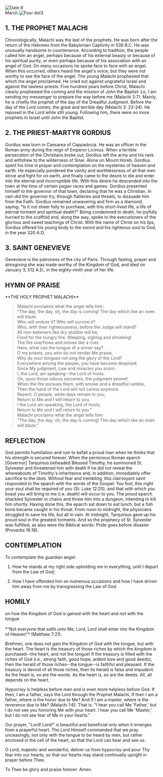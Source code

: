 
<Image src="/title-imprint.png" height={50} width={50} alt="Date" className="title-imprint"/>
# <div id="date">March <Image className="four-dot" src="/four-dot.png" height={15} width={15} alt="Four dot" />3</div>

## 1. THE PROPHET MALACHI

Chronologically, Malachi was the last of the prophets. He was born after the return of the Hebrews from the Babylonian Captivity in 538 B.C. He was unusually handsome in countenance. According to tradition, the people called him an angel, perhaps because of his external beauty or because of his spiritual purity, or even perhaps because of his association with an angel of God. On many occasions he spoke face to face with an angel. When this occurred, others heard the angel's voice, but they were not worthy to see the face of the angel. The young Malachi prophesied that which the angel proclaimed. He cried out against ungrateful Israel and against the lawless priests. Five hundred years before Christ, Malachi clearly prophesied the coming and the mission of John the Baptist: Lo, I am sending my messenger to prepare the way before me (Malachi 3:7). Mainly, he is chiefly the prophet of the day of the Dreadful Judgment. Before the day of the Lord comes, the great and terrible day (Malachi 3: 23-24). He reposed in the Lord while still young. Following him, there were no more prophets in Israel until John the Baptist.

## 2. THE PRIEST-MARTYR GORDIUS

Gordius was born in Caesarea of Cappadocia. He was an officer in the Roman army during the reign of Emperor Licinius. When a terrible persecution of the Christians broke out, Gordius left the army and his rank and withdrew to the wilderness of Sinai. Alone on Mount Horeb, Gordius spent his time in prayer and contemplation on the mysteries of heaven and earth. He especially pondered the vanity and  worthlessness of all that men strive and fight for on earth, and finally came to the desire to die and enter into the eternal and incorruptible life. With this desire he descended into the town at the time of certain pagan races and games. Gordius presented himself to the governor of that town, declaring that he was a Christian. In vain did the governor try, through flatteries and threats, to dissuade him from the Faith. Gordius remained unwavering and firm as a diamond, saying: "Is it not sheer folly to purchase, with this short-lived life, a life of eternal torment and spiritual death?" Being condemned to death, he joyfully hurried to the scaffold and, along the way, spoke to the executioners of the glorious and sweet teachings of Christ. With the name of Christ on his lips, Gordius offered his young body to the sword and his righteous soul to God, in the year 320 A.D.

## 3. SAINT GENEVIEVE

Genevieve is the patroness of the city of Paris. Through fasting, prayer and almsgiving she was made worthy of the Kingdom of God, and died on January 3, 512 A.D., in the eighty-ninth year of her life.


## HYMN OF PRAISE
<div style={{textAlign:'center'}}>
**THE HOLY PROPHET MALACHI**
</div>

>Malachi proclaims what the angel tells him:  
"The day, the day, oh, the day is coming! The day which like an oven will blaze.  
Who will endure it? Who will survive it?  
Who, with their righteousness, before the Judge will stand?  
All non-believers like dry stubble will be,  
Food for the hungry fire. Weeping, sighing and shrieking!  
The fire overflows and moves like a river.  
Here, what can the tongue of a sinner say?  
O my priests, you who do not render Me praise,  
Why do your tongues not sing the glory of the Lord?  
Everywhere among the people, you have become despised,  
Since My judgment, Law and miracles you scorn.  
I, the Lord, am speaking--the Lord of hosts.  
Oh, upon those odious sorcerers, the judgment severe!  
When the fire pursues them, with smoke and a dreadful rumble,  
Then the hand of the Lord will not caress anymore.  
Repent, O people, while days remain to you,  
Return to Me and I will return to you.  
I the Lord am speaking, the Lord of hosts,  
Return to Me and I will return to you."  
Malachi proclaims what the angel tells him:  
"The day, the day, oh, the day is coming! The day which like an oven will blaze."  


## REFLECTION

God permits humiliation and ruin to befall a proud man when he thinks that his strength is secured forever. When the pernicious Roman eparch [Governor] Tarquinius beheaded Blessed Timothy, he summoned St. Sylvester and threatened him with death if he did not reveal the whereabouts of Timothy's inheritance and, in addition, immediately offer sacrifice to the idols. Without fear and trembling, this clairvoyant saint responded to the eparch with the words of the Gospel: You fool, this night your soul shall be required of you (St. Luke 12:20), and that with which you boast you will bring to me (i.e. death) will occur to you. The proud eparch shackled Sylvester in chains and threw him into a dungeon, intending to kill him shortly. Having done this, the eparch sat down to eat lunch, but a fish bone became caught in his throat. From noon to midnight, the physicians struggled to save his life, but all in vain. At midnight, Tarquinius gave up his proud soul in the greatest torments. And so the prophecy of St. Sylvester was fulfilled, as also were the Biblical words: Pride goes before disaster (Proverbs 16:18).


## CONTEMPLATION

To contemplate the guardian angel:

1. How he stands at my right side upholding me in everything, until I depart from the Law of God;

2. How I have offended him on numerous occasions and how I have driven him away from me by transgressing the Law of God.


## HOMILY
<div style={{textAlign:'center'}}>
on how the Kingdom of God is gained with the heart and not with the tongue
</div>
<br />
<div style={{textAlign:'right'}}>
*"Not everyone that saith unto Me, Lord, Lord shall enter into the Kingdom of Heaven"* (Matthew 7:21).
</div>

Brethren, one does not gain the Kingdom of God with the tongue, but with the heart. The heart is the treasury of those riches by which the kingdom is purchased--the heart, and not the tongue! If the treasury is filled with the riches of God (i.e., strong faith, good hope, ardent love and good deeds), then the herald of those riches--the tongue--is faithful and pleasant. If the treasury is devoid of all those riches, then its herald is false and impudent. As the heart is, so are the words. As the heart is, so are the deeds. All, all depends on the heart.

Hypocrisy is helpless before men and is even more helpless before God. If then, I am a father, says the Lord through the Prophet Malachi, If then I am a father, where is the honor due to Me? And If I am a master, where is the reverence due to Me? (Malachi 1:6). That is: "I hear you call Me 'Father,' but I do not see you honoring Me with your heart. I hear you call Me 'Master,' but I do not see fear of Me in your hearts."

Our prayer, "Lord! Lord!" is beautiful and beneficial only when it emerges from a prayerful heart. The Lord Himself commanded that we pray unceasingly, not only with the tongue to be heard by men, but rather enclosed in the cell of the heart, so that the Lord can hear and see us.

O Lord, majestic and wonderful, deliver us from hypocrisy and pour Thy fear into our hearts, so that our hearts may stand continually upright in prayer before Thee.

To Thee be glory and praise forever. Amen.